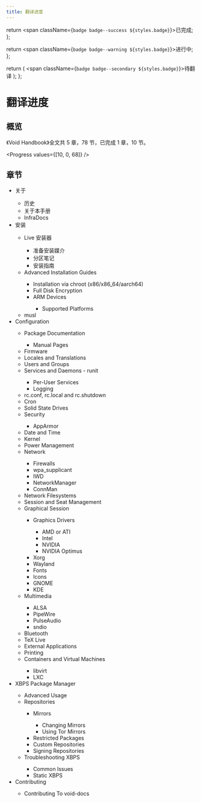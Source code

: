 ```yaml
---
title: 翻译进度
---
```



  return <span className={`badge badge--success ${styles.badge}`}>已完成</span>;
};

  return <span className={`badge badge--warning ${styles.badge}`}>进行中</span>;
};

  return (
    <span className={`badge badge--secondary ${styles.badge}`}>待翻译</span>
  );
};

# 翻译进度

## 概览

《Void Handbook》全文共 5 章，78 节，已完成 1 章，10 节。

<Progress values={[10, 0, 68]} />

## 章节

- 关于 <Done />
  - 历史 <Done />
  - 关于本手册 <Done />
  - InfraDocs <Done />
- 安装 <Done />
  - Live 安装器 <Done />
    - 准备安装媒介 <Done />
    - 分区笔记 <Done />
    - 安装指南 <Done />
  - Advanced Installation Guides <TBD />
    - Installation via chroot (x86/x86_64/aarch64) <TBD />
    - Full Disk Encryption <TBD />
    - ARM Devices <TBD />
      - Supported Platforms <TBD />
  - musl <Done />
- Configuration <TBD />
  - Package Documentation <TBD />
    - Manual Pages <TBD />
  - Firmware <TBD />
  - Locales and Translations <TBD />
  - Users and Groups <TBD />
  - Services and Daemons - runit <TBD />
    - Per-User Services <TBD />
    - Logging <TBD />
  - rc.conf, rc.local and rc.shutdown <TBD />
  - Cron <TBD />
  - Solid State Drives <TBD />
  - Security <TBD />
    - AppArmor <TBD />
  - Date and Time <TBD />
  - Kernel <TBD />
  - Power Management <TBD />
  - Network <TBD />
    - Firewalls <TBD />
    - wpa_supplicant <TBD />
    - IWD <TBD />
    - NetworkManager <TBD />
    - ConnMan <TBD />
  - Network Filesystems <TBD />
  - Session and Seat Management <TBD />
  - Graphical Session <TBD />
    - Graphics Drivers <TBD />
      - AMD or ATI <TBD />
      - Intel <TBD />
      - NVIDIA <TBD />
      - NVIDIA Optimus <TBD />
    - Xorg <TBD />
    - Wayland <TBD />
    - Fonts <TBD />
    - Icons <TBD />
    - GNOME <TBD />
    - KDE <TBD />
  - Multimedia <TBD />
    - ALSA <TBD />
    - PipeWire <TBD />
    - PulseAudio <TBD />
    - sndio <TBD />
  - Bluetooth <TBD />
  - TeX Live <TBD />
  - External Applications <TBD />
  - Printing <TBD />
  - Containers and Virtual Machines <TBD />
    - libvirt <TBD />
    - LXC <TBD />
- XBPS Package Manager <TBD />
  - Advanced Usage <TBD />
  - Repositories <TBD />
    - Mirrors <TBD />
      - Changing Mirrors <TBD />
      - Using Tor Mirrors <TBD />
    - Restricted Packages <TBD />
    - Custom Repositories <TBD />
    - Signing Repositories <TBD />
  - Troubleshooting XBPS <TBD />
    - Common Issues <TBD />
    - Static XBPS <TBD />
- Contributing <TBD />
  - Contributing To void-docs <TBD />
